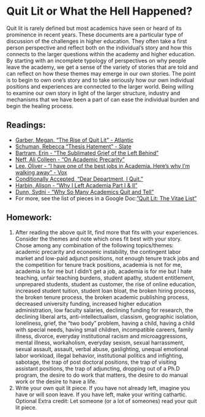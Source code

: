 # Quit Lit or What the Hell Happened? 

Quit lit is rarely defined but most academics have seen or heard of its prominence in recent years. These documents are a particular type of discussion of the challenges in higher education. They often take a first person perspective and reflect both on the individual’s story and how this connects to the larger questions within the academy and higher education. By starting with an incomplete typology of perspectives on why people leave the academy, we get a sense of the variety of stories that are told and can reflect on how these themes may emerge in our own stories. 
The point is to begin to own one’s story and to take seriously how our own individual positions and experiences are connected to the larger world. Being willing to examine our own story in light of the larger structure, industry and mechanisms that we have been a part of can ease the individual burden and begin the healing process.  

## Readings: 
- [Garber, Megan. “The Rise of Quit Lit” - Atlantic](https://www.theatlantic.com/entertainment/archive/2015/09/dont-quit-your-day-job/404671/) 
- [Schuman, Rebecca “Thesis Hatement” - Slate](http://www.slate.com/articles/life/culturebox/2013/04/there_are_no_academic_jobs_and_getting_a_ph_d_will_make_you_into_a_horrible.html)
- [Bartram, Erin - “The Sublimated Grief of the Left Behind”](http://erinbartram.com/uncategorized/the-sublimated-grief-of-the-left-behind/)
- [Neff, Ali Colleen - “On Academic Precarity”](http://www.alicolleenneff.com/blog/2017/11/8/on-academic-precarity)
- [Lee, Oliver - “I have one of the best jobs in Academia. Here’s why I’m walking away” - Vox](%20https://www.vox.com/2015/9/8/9261531/professor-quitting-job) 
- [Conditionally Accepted, “Dear Department, I Quit.”](%20https://conditionallyaccepted.com/2015/06/16/quit/)
- [Harbin, Alison - “Why I Left Academia Part I & II”](%20https://www.allisonharbin.com/post-phd/why-i-left-academia-part-1)
- [Dunn, Sydni - “Why So Many Academics Quit and Tell”](https://chroniclevitae.com/news/216-why-so-many-academics-quit-and-tell) 
- For more, see the list of pieces in a Google Doc:[”Quit Lit: The Vitae List”](%20https://docs.google.com/spreadsheets/d/1OODoiZKeAtiGiI3IAONCspryCHWo5Yw9xkQzkRntuMU/edit#gid=0) 

## Homework: 
1) After reading the above quit lit, find more that fits with your experiences. Consider the themes and note which ones fit best with your story. 
Chose among any combination of the following topics/themes: academic precarity and economic instability, the contingent labor market and low-paid adjunct positions, not enough tenure track jobs and the competition for tenure track positions, academia is not for me, academia is for me but I didn’t get a job, academia is for me but I hate teaching, unfair teaching burdens, student apathy, student entitlement, unprepared students, student as customer, the rise of online education, increased student tuition, student loan bloat, the broken hiring process, the broken tenure process, the broken academic publishing process, decreased university funding, increased higher education administration, low faculty salaries, declining funding for research, the declining liberal arts, anti-intellectualism, classism, geographic isolation, loneliness, grief, the “two body” problem, having a child, having a child with special needs, having small children, incompatible careers, family illness, divorce, everyday institutional racism and microaggressions, mental illness, workaholism, everyday sexism, sexual harrassment, sexual assault, assault, verbal abuse, gaslighting, unequal emotional labor workload, illegal behavior, institutional politics and infighting, sabotage, the trap of post doctoral positions, the trap of visiting assistant positions, the trap of adjuncting, dropping out of a Ph.D program, the desire to do work that matters, the desire to do manual work or the desire to have a life. 
2) Write your own quit lit piece. If you have not already left, imagine you have or will soon leave. If you have left, make your writing cathartic.   
Optional Extra credit: Let someone (or a lot of someones) read your quit lit piece. 